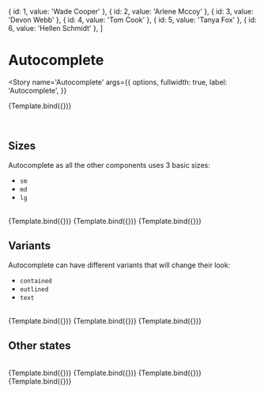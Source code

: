 
<Meta title='MDX/Autocomplete' component={Autocomplete} />

  { id: 1, value: 'Wade Cooper' },
  { id: 2, value: 'Arlene Mccoy' },
  { id: 3, value: 'Devon Webb' },
  { id: 4, value: 'Tom Cook' },
  { id: 5, value: 'Tanya Fox' },
  { id: 6, value: 'Hellen Schmidt' },
]

# Autocomplete

<Story
  name='Autocomplete'
  args={{
    options,
    fullwidth: true,
    label: 'Autocomplete',
  }}
>
  {Template.bind({})}
</Story>

<br />

## Sizes

Autocomplete as all the other components uses 3 basic sizes:

- `sm`
- `md`
- `lg`

<br />

<Canvas isColumn>
  <Story
    name='Large'
    args={{
      options,
      label: 'Large',
      size: 'lg',
    }}
  >
    {Template.bind({})}
  </Story>
  <Story
    name='Medium'
    args={{
      options,
      label: 'Medium',
      size: 'md',
    }}
  >
    {Template.bind({})}
  </Story>
  <Story
    name='Small'
    args={{
      options,
      label: 'Small',
      size: 'sm',
    }}
  >
    {Template.bind({})}
  </Story>
</Canvas>

## Variants

Autocomplete can have different variants that will change their look:

- `contained`
- `outlined`
- `text`

<br />

<Canvas isColumn>
  <Story
    name='Contained'
    args={{
      options,
      label: 'Contained',
      variant: 'contained',
    }}
  >
    {Template.bind({})}
  </Story>
  <Story
    name='Outlined'
    args={{
      options,
      label: 'Outlined',
      variant: 'outlined',
    }}
  >
    {Template.bind({})}
  </Story>
  <Story
    name='Text'
    args={{
      options,
      label: 'Text',
      variant: 'text',
    }}
  >
    {Template.bind({})}
  </Story>
</Canvas>

## Other states

<br />

<Canvas isColumn>
  <Story
    name='Read only'
    args={{
      label: 'Read only',
      readOnly: true,
      checked: true,
    }}
  >
    {Template.bind({})}
  </Story>
  <Story
    name='Required'
    args={{
      label: 'Required',
      required: true,
    }}
  >
    {Template.bind({})}
  </Story>
  <Story
    name='Disabled'
    args={{
      label: 'Disabled',
      disabled: true,
    }}
  >
    {Template.bind({})}
  </Story>
  <Story
    name='Error'
    args={{
      label: 'Error',
      error: 'Invalid input',
    }}
  >
    {Template.bind({})}
  </Story>
</Canvas>

<ArgsTable of={Autocomplete} />
